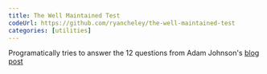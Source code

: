```yaml
---
title: The Well Maintained Test
codeUrl: https://github.com/ryancheley/the-well-maintained-test
categories: [utilities]
---
```


Programatically tries to answer the 12 questions from Adam Johnson's [blog post](https://adamj.eu/tech/2021/11/04/the-well-maintained-test/)
